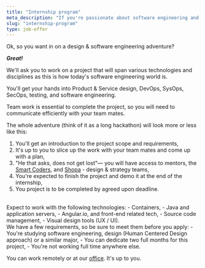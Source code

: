 ```yaml
---
title: "Internship program"
meta_description: "If you're passionate about software engineering and love solving UX/UI or engineering challenges, our internship could be a great fit for you."
slug: "internship-program"
type: job-offer
---
```

Ok, so you want in on a design & software engineering adventure?

***Great!***

We'll ask you to work on a project that will span various technologies and disciplines as this is how today's software engineering world is.

You'll get your hands into Product & Service design, DevOps, SysOps, SecOps, testing, and software engineering.

Team work is essential to complete the project, so you will need to communicate efficiently with your team mates.


The whole adventure (think of it as a long hackathon) will look more or less like this:

1. You'll get an introduction to the project scope and requirements,
2. It's up to you to slice up the work with your team mates and come up with a plan,
3. "He that asks, does not get lost"— you will have access to mentors, the [Smart Coders](https://www.smartcoders.xyz/), and [Shopa](https://shopa.eu) - design & strategy teams,
4. You're expected to finish the project and demo it at the end of the internship,
5. You project is to be completed by agreed upon deadline.

<br/>
Expect to work with the following technologies:
 - Containers,
 - Java and application servers,
 - Angular.io, and front-end related tech,
 - Source code management,
 - Visual design tools (UX / UI).

<br/>
We have a few requirements, so be sure to meet them before you apply:
 - You're studying software engineering, design (Human Centered Design approach) or a similar major,
 - You can dedicate two full months for this project,
 - You're not working full time anywhere else.

You can work remotely or at our [office](https://maps.app.goo.gl/nB2regUAWgeW5GaAA). It's up to you.
